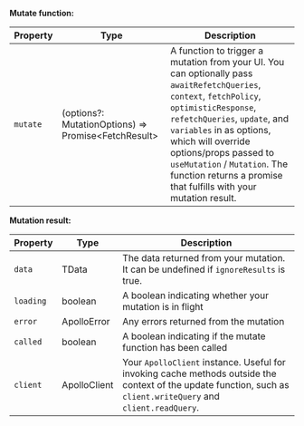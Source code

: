 **Mutate function:**

| Property | Type | Description |
| - | - | - |
| `mutate` | (options?: MutationOptions) => Promise&lt;FetchResult&gt; | A function to trigger a mutation from your UI. You can optionally pass `awaitRefetchQueries`, `context`, `fetchPolicy`, `optimisticResponse`, `refetchQueries`, `update`, and `variables` in as options, which will override options/props passed to `useMutation` / `Mutation`. The function returns a promise that fulfills with your mutation result. |

**Mutation result:**

| Property | Type | Description |
| - | - | - |
| `data` | TData | The data returned from your mutation. It can be undefined if `ignoreResults` is true. |
| `loading` | boolean | A boolean indicating whether your mutation is in flight |
| `error` | ApolloError | Any errors returned from the mutation |
| `called` | boolean | A boolean indicating if the mutate function has been called |
| `client` | ApolloClient | Your `ApolloClient` instance. Useful for invoking cache methods outside the context of the update function, such as `client.writeQuery` and `client.readQuery`. |
